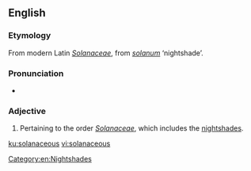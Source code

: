 ==English==

===Etymology===
From modern Latin ''[[Solanaceae]]'', from {{etyl|la|en}} ''[[solanum]]'' ‘nightshade’.

===Pronunciation===
* {{IPA|/sɒləˈneɪʃəs/|lang=en}}

===Adjective===
{{en-adj}}

# {{lb|en|botany}} Pertaining to the order ''[[Solanaceae]]'', which includes the [[nightshades]].

[[Category:en:Nightshades]]

[[ku:solanaceous]]
[[vi:solanaceous]]